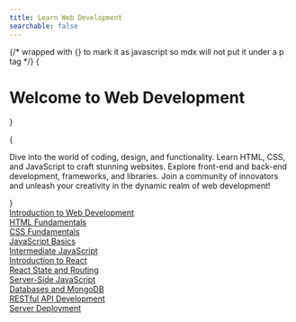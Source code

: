 ```yaml
---
title: Learn Web Development
searchable: false
---
```



{/* wrapped with {} to mark it as javascript so mdx will not put it under a p tag */}
{<h1 className="text-center font-extrabold md:text-5xl my-8">Welcome to Web Development</h1>}

{

<p className="my-8">
  Dive into the world of coding, design, and functionality. Learn HTML, CSS, and
  JavaScript to craft stunning websites. Explore front-end and back-end
  development, frameworks, and libraries. Join a community of innovators and
  unleash your creativity in the dynamic realm of web development!
</p>
}


<Accordion className="my-4" itemStyles="outline-none" variant="splitted">
  <AccordionItem
    key="1"
    className="focus:outline-none"
    aria-label="Accordion 1"
    title="Month 1"
  >
    <div className="my-4">
      <a href="/introduction-to-web/hello">Introduction to Web Development</a>
    </div>
    <div className="my-4">
      <a href="/understanding-html/introduction">HTML Fundamentals</a>
    </div>
    <div className="my-4">
      <a href="/understanding-css/introduction">CSS Fundamentals</a>
    </div>
    <div className="my-4">
      <a href="/understanding-javascript/introduction">JavaScript Basics</a>
    </div>
  </AccordionItem>
  <AccordionItem
    key="2"
    className="focus:outline-none"
    aria-label="Accordion 2"
    title="Month 2"
  >
    <div className="my-4">
      <a href="/intermediate-javascript/function-types">
        Intermediate JavaScript
      </a>
    </div>
    <div className="my-4">
      <a href="/introduction-to-react/introduction">Introduction to React</a>
    </div>
    <div className="my-4">
      <a href="/react-state-and-routing/recap">React State and Routing</a>
    </div>
  </AccordionItem>
  <AccordionItem
    key="3"
    className="focus:outline-none"
    aria-label="Accordion 3"
    title="Month 3"
  >
    <div className="my-4">
      <a href="/server-side-javascript/hello">Server-Side JavaScript</a>
    </div>
    <div className="my-4">
      <a href="/databases-and-mongodb/introduction">Databases and MongoDB</a>
    </div>
    <div className="my-4">
      <a href="/restful-api-development/introduction">
        RESTful API Development
      </a>
    </div>
    <div className="my-4">
      <a href="/server-deployment/introduction">Server Deployment</a>
    </div>
  </AccordionItem>
</Accordion>
